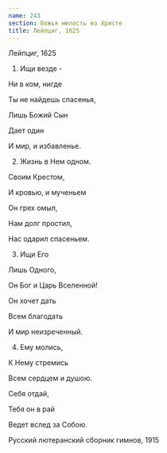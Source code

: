 ```yaml
---
name: 243
section: Божья милость во Христе
title: Лейпциг, 1625
---
```

Лейпциг, 1625


1. Ищи везде -

Ни в ком, нигде

Ты не найдешь спасенья,

Лишь Божий Сын

Дает один

И мир, и избавленье.


2. Жизнь в Нем одном.

Своим Крестом,

И кровью, и мученьем

Он грех омыл,

Нам долг простил,

Нас одарил спасеньем.


3. Ищи Его

Лишь Одного,

Он Бог и Царь Вселенной!

Он хочет дать

Всем благодать

И мир неизреченный.


4. Ему молись,

К Нему стремись

Всем сердцем и душою.

Себя отдай,

Тебя он в рай

Ведет вслед за Собою.


Русский лютеранский сборник гимнов, 1915